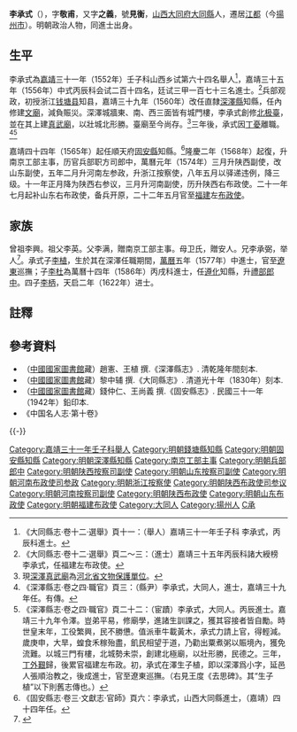 {{明清人物信息框
| 姓名 = 李承式
| 原名 =
| 圖片名稱= 
| 圖片大小 =
| 圖片說明 = 
| 最高職務 = 福建左布政使
| 國家 = 大明 
| 爵位 =
| 籍貫 = 山西大同府大同縣
| 族裔 = 
| 旗籍 = 
| 字號 = 字敬甫，又字之義，號見衡
| 諡號 =
| 出生日期 = 嘉靖七年（1528年）五月十一日
| 出生地點 = 山西大同縣
| 逝世日期 = 萬曆三十三年（1605年）
| 逝世地點 = 直隸江都縣
| 墓葬 =
| 配偶 = 娶郭氏，贈安人
| 親屬 = （子）[[李植_(明朝)|李植]]、李梴、[[李杜_(萬曆丙戌進士)|李杜]]、[[李柄|李柄]]
| 出身 =
* 嘉靖三十一年壬子科舉人
* 嘉靖三十五年丙辰科進士
| 經歷 =
| 著作 =  
}}
'''李承式'''（{{bd|1528年||1605年||L}}），字'''敬甫'''，又字'''之義'''，號'''見衡'''，[[山西|山西]][[大同府|大同府]][[大同縣|大同縣]]人，遷居[[江都|江都]]（今[[揚州市|揚州市]]）。明朝政治人物，同進士出身。

==生平==
李承式為[[嘉靖|嘉靖]]三十一年（1552年）壬子科山西乡试第六十四名舉人<ref>《大同縣志·卷十二·選舉》頁十一：（舉人）嘉靖三十一年壬子科 李承式，丙辰科進士。</ref>，嘉靖三十五年（1556年）中式丙辰科会试二百十四名，廷试三甲一百七十三名進士。<ref>《大同縣志·卷十二·選舉》頁二～三：（進士）嘉靖三十五年丙辰科諸大綬榜 李承式，任福建左布政使。</ref>兵部观政，初授浙江[[钱塘县|钱塘县]]知县，嘉靖三十九年（1560年）改任直隸[[深澤縣|深澤縣]]知縣，任內修建[[文廟|文廟]]，減負賑災。深澤城牆東、南、西三面皆有城門樓，李承式創修[[北极臺|北极臺]]，並在其上建[[真武廟|真武廟]]，以壯城北形勝。臺廟至今尚存。<ref>現[[深澤真武廟|深澤真武廟]]為[[河北省文物保護單位|河北省文物保護單位]]。</ref>三年後，承式因[[丁憂|丁憂]]離職。<ref>《深澤縣志·卷之四·職官》頁三：（縣尹）李承式，大同人，進士，嘉靖三十九年任。有傳。</ref><ref>《深澤縣志·卷之四·職官》頁二十二：（宦蹟）李承式，大同人。丙辰進士。嘉靖三十九年令澤。豈弟平易，修廟學，進諸生訓課之，獲其容接者皆自勵。時世皇末年，工役繁興，民不勝憊。值派車牛載黃木，承式力請上官，得輕減。歲庚申，大旱，蝗食禾稼殆盡，飢民相望于道，乃勸出粟煮粥以賑境內，獲免流難。以城三門有樓，北城勢未崇，創建北極廟，以壯形勝，民德之。三年，[[丁外艱|丁外艱]]歸，後累官福建左布政。初，承式在澤生子植，即以深澤爲小字，延邑人張順治教之，後成進士，官至遼東巡撫。（右見王度《去思碑》。其“生子植”以下則舊志傳也。）</ref>

嘉靖四十四年（1565年）起任順天府[[固安縣|固安縣]]知縣。<ref>《固安縣志·卷三·文獻志·官師》頁六：李承式，山西大同縣進士，（嘉靖）四十四年任。</ref>隆慶二年（1568年）起復，升南京工部主事，历官兵部职方司郎中，萬曆元年（1574年）三月升陕西副使，改山东副使，五年二月升河南左参政，升浙江按察使，八年五月以驿递违例，降三级。十一年正月降为陕西右参议，三月升河南副使，历升陕西右布政使。二十一年七月起补山东右布政使，备兵开原，二十二年五月官至[[福建|福建]]左[[布政使|布政使]]。

==家族==
曾祖李興。祖父李英。父李满，贈南京工部主事。母卫氏，贈安人。兄李承弼，举人<ref>{{Cite book|title=天一阁藏明代科举录选刊 登科录 点校本|last=龚延明主编|first=|publisher=宁波出版社|year=2016|isbn=978-7-5526-2320-8|location=宁波|pages=|quote=《天一閣藏明代科舉錄選刊.登科錄》之《嘉靖三十五年丙辰科進士登科録》}}</ref>。承式子[[李植_(明朝)|李植]]，生於其在深澤任職期間，[[萬曆|萬曆]]五年（1577年）中進士，官至[[遼東|遼東]]巡撫；子[[李杜_(萬曆丙戌進士)|李杜]]為萬曆十四年（1586年）丙戌科進士，任[[遵化|遵化]]知縣，升[[禮部|禮部]][[郎中|郎中]]。四子[[李柄|李柄]]，天启二年（1622年）进士。

==註釋==
{{reflist}}

==參考資料==
*（[[中國國家圖書館|中國國家圖書館]]藏）趙憲、王植 撰.《深澤縣志》. 清乾隆年間刻本.
*（[[中國國家圖書館|中國國家圖書館]]藏）黎中辅 撰.《大同縣志》. 清道光十年（1830年）刻本.
*（[[中國國家圖書館|中國國家圖書館]]藏）錢仲仁、王尚義 撰.《固安縣志》. 民國三十一年（1942年）鉛印本.
*《中国名人志·第十卷》

{{-}}
{{start box}}
{{s-off}}
{{succession box|[[王希堯|王希堯]]|[[王一夔_(雲南舉人)|王一夔]]|[[保定府|保定府]][[深澤縣|深澤縣]][[知縣|知縣]]|<small>嘉靖三十九年（1560年）上任</small>}}
{{succession box|[[何永慶|何永慶]]|[[胡價_(進士)|胡價]]|[[順天府|順天府]][[固安縣知縣列表|固安縣知縣]]|<small>嘉靖四十四年（1565年）上任</small>}}
{{end box}}

{{嘉靖三十五年丙辰科殿試金榜}}

{{Authority control}}
{{DEFAULTSORT:Li李}}
[[Category:嘉靖三十一年壬子科舉人|Category:嘉靖三十一年壬子科舉人]]
[[Category:明朝錢塘縣知縣|Category:明朝錢塘縣知縣]]
[[Category:明朝固安縣知縣|Category:明朝固安縣知縣]]
[[Category:明朝深澤縣知縣|Category:明朝深澤縣知縣]]
[[Category:南京工部主事|Category:南京工部主事]]
[[Category:明朝兵部郎中|Category:明朝兵部郎中]]
[[Category:明朝陕西按察司副使|Category:明朝陕西按察司副使]]
[[Category:明朝山东按察司副使|Category:明朝山东按察司副使]]
[[Category:明朝河南布政使司参政|Category:明朝河南布政使司参政]]
[[Category:明朝浙江按察使|Category:明朝浙江按察使]]
[[Category:明朝陕西布政使司参议|Category:明朝陕西布政使司参议]]
[[Category:明朝河南按察司副使|Category:明朝河南按察司副使]]
[[Category:明朝陕西布政使|Category:明朝陕西布政使]]
[[Category:明朝山东布政使|Category:明朝山东布政使]]
[[Category:明朝福建布政使|Category:明朝福建布政使]]
[[Category:大同人|Category:大同人]]
[[Category:揚州人|Category:揚州人]]
[[Category:李姓|C承]]